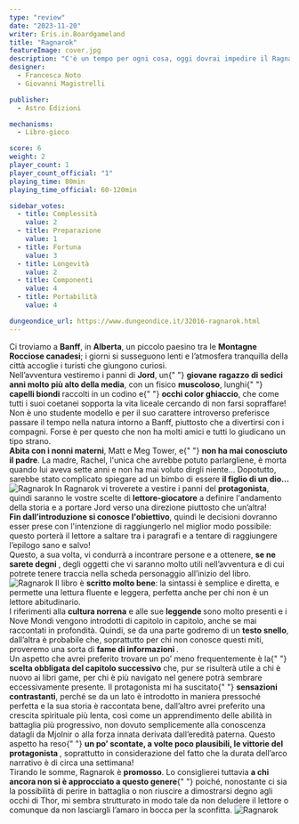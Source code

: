 ```yaml
---
type: "review"
date: "2023-11-20"
writer: Eris.in.Boardgameland
title: "Ragnarok"
featureImage: cover.jpg
description: "C'è un tempo per ogni cosa, oggi dovrai impedire il Ragnarok!"
designer:
  - Francesca Noto
  - Giovanni Magistrelli

publisher:
  - Astro Edizioni

mechanisms:
  - Libro-gioco

score: 6
weight: 2
player_count: 1
player_count_official: "1"
playing_time: 80min
playing_time_official: 60-120min

sidebar_votes:
  - title: Complessità
    value: 2
  - title: Preparazione
    value: 1
  - title: Fortuna
    value: 3
  - title: Longevità
    value: 2
  - title: Componenti
    value: 4
  - title: Portabilità
    value: 4

dungeondice_url: https://www.dungeondice.it/32016-ragnarok.html
---
```


<Setting>
  Ci troviamo a <strong>Banff</strong>, in <strong>Alberta</strong>, un piccolo
  paesino tra le <strong>Montagne Rocciose canadesi</strong>; i giorni si
  susseguono lenti e l’atmosfera tranquilla della città accoglie i turisti che
  giungono curiosi.
  <br />
  Nell’avventura vestiremo i panni di <strong>Jord</strong>, un{" "}
  <strong>giovane ragazzo di sedici anni molto più alto della media</strong>,
  con un fisico <strong>muscoloso</strong>, lunghi{" "}
  <strong>capelli biondi</strong> raccolti in un codino e{" "}
  <strong>occhi color ghiaccio</strong>, che come tutti i suoi coetanei sopporta
  la vita liceale cercando di non farsi sopraffare! Non è uno studente modello e
  per il suo carattere introverso preferisce passare il tempo nella natura
  intorno a Banff, piuttosto che a divertirsi con i compagni. Forse è per questo
  che non ha molti amici e tutti lo giudicano un tipo strano.
  <br />
  <strong>Abita con i nonni materni</strong>, Matt e Meg Tower, e{" "}
  <strong>non ha mai conosciuto il padre</strong>. La madre, Rachel, l'unica che
  avrebbe potuto parlargliene, è morta quando lui aveva sette anni e non ha mai
  voluto dirgli niente… Dopotutto, sarebbe stato complicato spiegare ad un bimbo
  di essere <strong>il figlio di un dio…</strong>
</Setting>

<img src="./game1.jpg" alt="Ragnarok" />

<Rules>
  In Ragnarok vi troverete a vestire i panni del <strong>protagonista</strong>,
  quindi saranno le vostre scelte di <strong>lettore-giocatore</strong> a
  definire l'andamento della storia e a portare Jord verso una direzione
  piuttosto che un’altra! <br />
  <strong>Fin dall’introduzione si conosce l'obiettivo</strong>, quindi le decisioni
  dovranno esser prese con l'intenzione di raggiungerlo nel miglior modo possibile:
  questo porterà il lettore a saltare tra i paragrafi e a tentare di raggiungere
  l’epilogo sano e salvo!
  <br />
  Questo, a sua volta, vi condurrà a incontrare persone e a ottenere, <strong>
    se ne sarete degni
  </strong>, degli oggetti che vi saranno molto utili nell’avventura e di cui potrete
  tenere traccia nella scheda personaggio all’inizio del libro.
</Rules>

<img src="./game2.jpg" alt="Ragnarok" />

<Feedback>
  Il libro è <strong>scritto molto bene</strong>: la sintassi è semplice e
  diretta, e permette una lettura fluente e leggera, perfetta anche per chi non
  è un lettore abitudinario.
  <br />I riferimenti alla <strong>cultura norrena</strong> e alle sue <strong>
    leggende
  </strong> sono molto presenti e i Nove Mondi vengono introdotti di capitolo in
  capitolo, anche se mai raccontati in profondità. Quindi, se da una parte godremo
  di un <strong>testo snello</strong>, dall’altra è probabile che, soprattutto per
  chi non conosce questi miti, proveremo una sorta di <strong>
    fame di informazioni
  </strong>.<br />
  Un aspetto che avrei preferito trovare un po’ meno frequentemente è la{" "}
  <strong>scelta obbligata del capitolo successivo</strong> che, pur se
  risulterà utile a chi è nuovo ai libri game, per chi è più navigato nel genere
  potrà sembrare eccessivamente presente. Il protagonista mi ha suscitato{" "}
  <strong>sensazioni contrastanti</strong>, perché se da un lato è introdotto in
  maniera pressoché perfetta e la sua storia è raccontata bene, dall’altro avrei
  preferito una crescita spirituale più lenta, così come un apprendimento delle
  abilità in battaglia più progressivo, non dovuto semplicemente alla conoscenza
  datagli da Mjolnir o alla forza innata derivata dall’eredità paterna. Questo
  aspetto ha reso{" "}
  <strong>
    un po’ scontate, a volte poco plausibili, le vittorie del protagonista
  </strong>
  , soprattutto in considerazione del fatto che la durata dell’arco narrativo è di
  circa una settimana! <br />
  Tirando le somme, Ragnarok è <strong>promosso</strong>. Lo consiglierei
  tuttavia <strong>a chi ancora non si è approcciato a questo genere</strong>{" "}
  poiché, nonostante ci sia la possibilità di perire in battaglia o non riuscire
  a dimostrarsi degno agli occhi di Thor, mi sembra strutturato in modo tale da
  non deludere il lettore o comunque da non lasciargli l’amaro in bocca per la
  sconfitta.
</Feedback>

<img src="./game3.jpg" alt="Ragnarok" />
